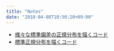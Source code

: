 ```yaml
---
title: "Notes"
date: "2018-04-08T10:50:20+09:00"
---
```


- [様々な標準偏差の正規分布を描くコード](https://kosugitti.github.io/kosugitti10/2018/06/26/様々な標準偏差を描く/)
- [標準正規分布を描くコード](https://kosugitti.github.io/kosugitti10/2018/06/26/標準正規分布の描画/)